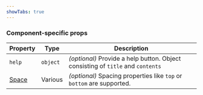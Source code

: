 ```yaml
---
showTabs: true
---
```



### Component-specific props

| Property                                | Type     | Description                                                                     |
| --------------------------------------- | -------- | ------------------------------------------------------------------------------- |
| `help`                                  | `object` | _(optional)_ Provide a help button. Object consisting of `title` and `contents` |
| [Space](/uilib/layout/space/properties) | Various  | _(optional)_ Spacing properties like `top` or `bottom` are supported.           |

<DataValueReadwriteProperties type="string" />
